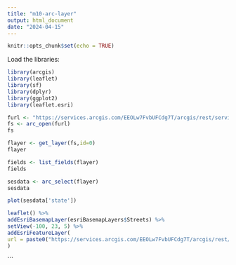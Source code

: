 ```yaml
---
title: "m10-arc-layer"
output: html_document
date: "2024-04-15"
---
```


```r
knitr::opts_chunk$set(echo = TRUE)
```

Load the libraries:
```r
library(arcgis)
library(leaflet)
library(sf)     
library(dplyr)   
library(ggplot2)
library(leaflet.esri)
```

```r
furl <- "https://services.arcgis.com/EEOLw7FvbUFCdg7T/arcgis/rest/services/SES_Skopyk/FeatureServer"
fs <- arc_open(furl)
fs
```

```r
flayer <- get_layer(fs,id=0)
flayer
```

```r
fields <- list_fields(flayer)
fields
```

```r
sesdata <- arc_select(flayer)
sesdata
```

```r
plot(sesdata['state'])
```

```r
leaflet() %>%
addEsriBasemapLayer(esriBasemapLayers$Streets) %>%
setView(-100, 23, 5) %>%
addEsriFeatureLayer(
url = paste0("https://services.arcgis.com/EEOLw7FvbUFCdg7T/arcgis/rest/services/SES_Skopyk/FeatureServer/0")
)
```
```
